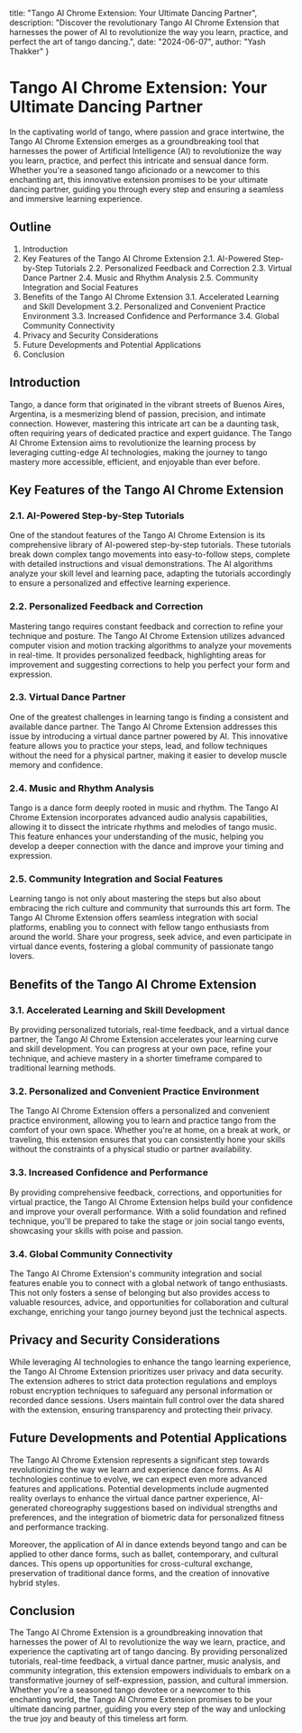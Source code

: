  title: "Tango AI Chrome Extension: Your Ultimate Dancing Partner",
 description: "Discover the revolutionary Tango AI Chrome Extension that harnesses the power of AI to revolutionize the way you learn, practice, and perfect the art of tango dancing.",
 date: "2024-06-07",
 author: "Yash Thakker"
}

# Tango AI Chrome Extension: Your Ultimate Dancing Partner

In the captivating world of tango, where passion and grace intertwine, the Tango AI Chrome Extension emerges as a groundbreaking tool that harnesses the power of Artificial Intelligence (AI) to revolutionize the way you learn, practice, and perfect this intricate and sensual dance form. Whether you're a seasoned tango aficionado or a newcomer to this enchanting art, this innovative extension promises to be your ultimate dancing partner, guiding you through every step and ensuring a seamless and immersive learning experience.

## Outline

1. Introduction
2. Key Features of the Tango AI Chrome Extension
  2.1. AI-Powered Step-by-Step Tutorials
  2.2. Personalized Feedback and Correction
  2.3. Virtual Dance Partner
  2.4. Music and Rhythm Analysis
  2.5. Community Integration and Social Features
3. Benefits of the Tango AI Chrome Extension
  3.1. Accelerated Learning and Skill Development
  3.2. Personalized and Convenient Practice Environment
  3.3. Increased Confidence and Performance
  3.4. Global Community Connectivity
4. Privacy and Security Considerations
5. Future Developments and Potential Applications
6. Conclusion

## Introduction

Tango, a dance form that originated in the vibrant streets of Buenos Aires, Argentina, is a mesmerizing blend of passion, precision, and intimate connection. However, mastering this intricate art can be a daunting task, often requiring years of dedicated practice and expert guidance. The Tango AI Chrome Extension aims to revolutionize the learning process by leveraging cutting-edge AI technologies, making the journey to tango mastery more accessible, efficient, and enjoyable than ever before.

## Key Features of the Tango AI Chrome Extension

### 2.1. AI-Powered Step-by-Step Tutorials

One of the standout features of the Tango AI Chrome Extension is its comprehensive library of AI-powered step-by-step tutorials. These tutorials break down complex tango movements into easy-to-follow steps, complete with detailed instructions and visual demonstrations. The AI algorithms analyze your skill level and learning pace, adapting the tutorials accordingly to ensure a personalized and effective learning experience.

### 2.2. Personalized Feedback and Correction

Mastering tango requires constant feedback and correction to refine your technique and posture. The Tango AI Chrome Extension utilizes advanced computer vision and motion tracking algorithms to analyze your movements in real-time. It provides personalized feedback, highlighting areas for improvement and suggesting corrections to help you perfect your form and expression.

### 2.3. Virtual Dance Partner

One of the greatest challenges in learning tango is finding a consistent and available dance partner. The Tango AI Chrome Extension addresses this issue by introducing a virtual dance partner powered by AI. This innovative feature allows you to practice your steps, lead, and follow techniques without the need for a physical partner, making it easier to develop muscle memory and confidence.

### 2.4. Music and Rhythm Analysis

Tango is a dance form deeply rooted in music and rhythm. The Tango AI Chrome Extension incorporates advanced audio analysis capabilities, allowing it to dissect the intricate rhythms and melodies of tango music. This feature enhances your understanding of the music, helping you develop a deeper connection with the dance and improve your timing and expression.

### 2.5. Community Integration and Social Features

Learning tango is not only about mastering the steps but also about embracing the rich culture and community that surrounds this art form. The Tango AI Chrome Extension offers seamless integration with social platforms, enabling you to connect with fellow tango enthusiasts from around the world. Share your progress, seek advice, and even participate in virtual dance events, fostering a global community of passionate tango lovers.

## Benefits of the Tango AI Chrome Extension

### 3.1. Accelerated Learning and Skill Development

By providing personalized tutorials, real-time feedback, and a virtual dance partner, the Tango AI Chrome Extension accelerates your learning curve and skill development. You can progress at your own pace, refine your technique, and achieve mastery in a shorter timeframe compared to traditional learning methods.

### 3.2. Personalized and Convenient Practice Environment

The Tango AI Chrome Extension offers a personalized and convenient practice environment, allowing you to learn and practice tango from the comfort of your own space. Whether you're at home, on a break at work, or traveling, this extension ensures that you can consistently hone your skills without the constraints of a physical studio or partner availability.

### 3.3. Increased Confidence and Performance

By providing comprehensive feedback, corrections, and opportunities for virtual practice, the Tango AI Chrome Extension helps build your confidence and improve your overall performance. With a solid foundation and refined technique, you'll be prepared to take the stage or join social tango events, showcasing your skills with poise and passion.

### 3.4. Global Community Connectivity

The Tango AI Chrome Extension's community integration and social features enable you to connect with a global network of tango enthusiasts. This not only fosters a sense of belonging but also provides access to valuable resources, advice, and opportunities for collaboration and cultural exchange, enriching your tango journey beyond just the technical aspects.

## Privacy and Security Considerations

While leveraging AI technologies to enhance the tango learning experience, the Tango AI Chrome Extension prioritizes user privacy and data security. The extension adheres to strict data protection regulations and employs robust encryption techniques to safeguard any personal information or recorded dance sessions. Users maintain full control over the data shared with the extension, ensuring transparency and protecting their privacy.

## Future Developments and Potential Applications

The Tango AI Chrome Extension represents a significant step towards revolutionizing the way we learn and experience dance forms. As AI technologies continue to evolve, we can expect even more advanced features and applications. Potential developments include augmented reality overlays to enhance the virtual dance partner experience, AI-generated choreography suggestions based on individual strengths and preferences, and the integration of biometric data for personalized fitness and performance tracking.

Moreover, the application of AI in dance extends beyond tango and can be applied to other dance forms, such as ballet, contemporary, and cultural dances. This opens up opportunities for cross-cultural exchange, preservation of traditional dance forms, and the creation of innovative hybrid styles.

## Conclusion

The Tango AI Chrome Extension is a groundbreaking innovation that harnesses the power of AI to revolutionize the way we learn, practice, and experience the captivating art of tango dancing. By providing personalized tutorials, real-time feedback, a virtual dance partner, music analysis, and community integration, this extension empowers individuals to embark on a transformative journey of self-expression, passion, and cultural immersion. Whether you're a seasoned tango devotee or a newcomer to this enchanting world, the Tango AI Chrome Extension promises to be your ultimate dancing partner, guiding you every step of the way and unlocking the true joy and beauty of this timeless art form.
